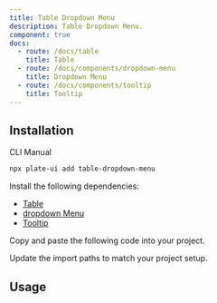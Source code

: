 ```yaml
---
title: Table Dropdown Menu
description: Table Dropdown Menu.
component: true
docs:
  - route: /docs/table
    title: Table
  - route: /docs/components/dropdown-menu
    title: Dropdown Menu
  - route: /docs/components/tooltip
    title: Tooltip
---
```


<ComponentPreview name="playground-demo" id="table" />

## Installation

<Tabs defaultValue="cli">

<TabsList>
<TabsTrigger value="cli">CLI</TabsTrigger>
<TabsTrigger value="manual">Manual</TabsTrigger>
</TabsList>
<TabsContent value="cli">

```bash
npx plate-ui add table-dropdown-menu
```

</TabsContent>

<TabsContent value="manual">

<Steps>

<Step>

Install the following dependencies:

- [Table](/docs/table)
- [dropdown Menu](/docs/components/dropdown-menu)
- [Tooltip](/docs/components/tooltip)

</Step>

<Step>

Copy and paste the following code into your project.

</Step>

<ComponentSource name="table-dropdown-menu" />

<Step>

Update the import paths to match your project setup.

</Step>

</Steps>

</TabsContent>

</Tabs>

## Usage

<ComponentSource name="fixed-toolbar-buttons" />
